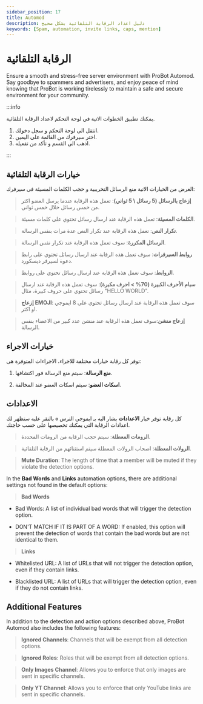```yaml
---
sidebar_position: 17
title: Automod
description: دليل اعداد الرقابة التلقائية بشكل صحيح
keywords: [Spam, automation, invite links, caps, mention] 
---
```



# الرقابة التلقائية

Ensure a smooth and stress-free server environment with ProBot Automod. Say goodbye to spammers and advertisers, and enjoy peace of mind knowing that ProBot is working tirelessly to maintain a safe and secure environment for your community.

:::info

يمكنك تطبيق الخطوات الاتية في لوحة التحكم لاعداد الرقابة التلقائية.

1. انتقل الى لوحة التحكم و سجل دخولك.
2. اختر سيرفرك من القائمة على اليمين.
3. اذهب الى القسم و تأكد من تفعيله.

:::

## خيارات الرقابة التلقائية

الغرض من الخيارات الاتية منع الرسائل التخريبية و حجب الكلمات المسيئة في سيرفرك:

> **إزعاج بالرسائل (5 رسائل \ 5 ثواني)**: تعمل هذه الرقابة عندما يرسل العضو اكثر من خمس رسائل خلال خمس ثواني.

> **الكلمات المسيئة**: تعمل هذه الرقابة عند ارسال رسائل تحتوي على كلمات مسيئة.

> **تكرار النص**: تعمل هذه الرقابة عند تكرار النص عدة مرات بنفس الرسالة.

> **الرسائل المكررة**: سوف تعمل هذه الرقابة عند تكرار نفس الرسالة.

> **روابط السيرفرات**: سوف تعمل هذه الرقابة عند ارسال رسائل تحتوي على رابط دعوة لسيرفر ديسكورد.

> **الروابط**: سوف تعمل هذه الرقابة عند ارسال رسائل تحتوي على روابط.

> **سبام الأحرف الكبيرة (70% > احرف مكبرة)**: سوف تعمل هذه الرقابة عند ارسال رسائل تحتوي على حروف كبيرة، مثال "HELLO WORLD".

> **إزعاج EMOJI**: سوف تعمل هذه الرقابة عند ارسال رسائل تحتوي على 8 ايموجي او اكثر.

> **إزعاج منشن**:سوف تعمل هذه الرقابة عند منشن عدد كبير من الاعضاء بنفس الرسالة.

## خيارات الاجراء

توفر كل رقابة خيارات مختلفة للاجراء، الاجراءات المتوفرة هي:

1. **منع الرسالة**: سيتم منع الرسالة فور اكتشافها.

2. **اسكات العضو**: سيتم اسكات العضو عند المخالفة.


## الاعدادات

كل رقابة توفر خيار **الاعدادات** يشار اليه بـ ايموجي الترس `⚙️` بالنقر عليه ستظهر لك اعدادات الرقابة التي يمكنك تخصيصها على حسب حاجتك.

> **الرومات المعطلة**: سيتم حجب الرقابة من الرومات المحددة.

> **الرولات المعطلة**: اصحاب الرولات المعطلة سيتم استثنائهم من الرقابة التلقائية.

> **Mute Duration**: The length of time that a member will be muted if they violate the detection options.


In the **Bad Words** and **Links** automation options, there are additional settings not found in the default options:

> **Bad Words**

- Bad Words: A list of individual bad words that will trigger the detection option.

- DON'T MATCH IF IT IS PART OF A WORD: If enabled, this option will prevent the detection of words that contain the bad words but are not identical to them.

> **Links**

- Whitelisted URL: A list of URLs that will not trigger the detection option, even if they contain links.

- Blacklisted URL: A list of URLs that will trigger the detection option, even if they do not contain links.

## Additional Features

In addition to the detection and action options described above, ProBot Automod also includes the following features:

> **Ignored Channels**: Channels that will be exempt from all detection options.

> **Ignored Roles**: Roles that will be exempt from all detection options.

> **Only Images Channel**: Allows you to enforce that only images are sent in specific channels.

> **Only YT Channel**: Allows you to enforce that only YouTube links are sent in specific channels.
